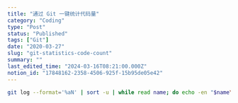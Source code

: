 ```yaml
---
title: "通过 Git 一键统计代码量"
category: "Coding"
type: "Post"
status: "Published"
tags: ["Git"]
date: "2020-03-27"
slug: "git-statistics-code-count"
summary: ""
last_edited_time: "2024-03-16T08:21:00.000Z"
notion_id: "17848162-2358-4506-925f-15b95de05e42"
---
```



```bash
git log --format='%aN' | sort -u | while read name; do echo -en "$name\\t"; git log --author="$name" --pretty=tformat: --numstat | awk '{ add += $1; subs += $2; loc += $1 - $2 } END { printf "added lines: %s, removed lines: %s, total lines: %s\\n", add, subs, loc }' -; done
```

